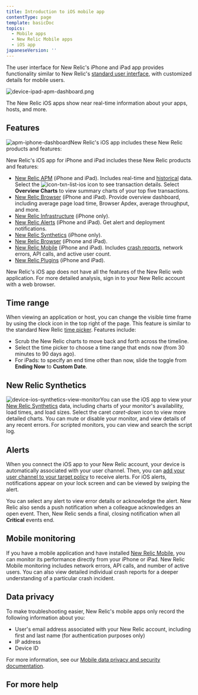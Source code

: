 ```yaml
---
title: Introduction to iOS mobile app
contentType: page
template: basicDoc
topics:
  - Mobile apps
  - New Relic Mobile apps
  - iOS app
japaneseVersion: ''
---
```


The user interface for New Relic's iPhone and iPad app provides functionality similar to New Relic's [standard user interface](/docs/site/standard-dashboard-features), with customized details for mobile users.

![device-ipad-apm-dashboard.png](https://docs-dev.newrelic.com/sites/default/files/styles/inline_660px/public/thumbnails/image/device-ipad-apm-overview-page.png?itok=s5FrE1ZR "device-ipad-apm-dashboard.png")

The New Relic iOS apps show near real-time information about your apps, hosts, and more.

## Features

![apm-iphone-dashboard](/sites/default/files/thumbnails/image/device-iphone-apm-dashboard.png "apm-iphone-dashboard")New Relic's iOS app includes these New Relic products and features:

New Relic's iOS app for iPhone and iPad includes these New Relic products and features:

*   [New Relic APM](/docs/apm) (iPhone and iPad). Includes real-time and [historical](#time) data. Select the ![icon-txn-list-ios](/sites/default/files/thumbnails/image/icon-txn-list-ios.png "icon-txn-list-ios") icon to see transaction details. Select **Overview Charts** to view summary charts of your top five transactions.
*   [New Relic Browser](https://docs.newrelic.com/docs/browser) (iPhone and iPad). Provide overview dashboard, including average page load time, Browser Apdex, average throughput, and more.
*   [New Relic Infrastructure](/docs/infrastructure) (iPhone only).
*   [New Relic Alerts](#ios-alerts) (iPhone and iPad). Get alert and deployment notifications.
*   [New Relic Synthetics](#synthetics) (iPhone only).
*   [New Relic Browser](/docs/browser) (iPhone and iPad).
*   [New Relic Mobile](#monitoring) (iPhone and iPad). Includes [crash reports](/docs/mobile-monitoring/mobile-monitoring-ui/mobile-app-dashboards/mobile-apps-crash-dashboard), network errors, API calls, and active user count.
*   [New Relic Plugins](/docs/plugins/plugins-new-relic/getting-started/introduction-new-relic-plugins) (iPhone and iPad).

New Relic's iOS app does not have all the features of the New Relic web application. For more detailed analysis, sign in to your New Relic account with a web browser.

## Time range

When viewing an application or host, you can change the visible time frame by using the clock icon in the top right of the page. This feature is similar to the standard New Relic [time picker](/docs/site/timepicker-setting-time-periods-to-view-data). Features include:

*   Scrub the New Relic charts to move back and forth across the timeline.
*   Select the time picker to choose a time range that ends now (from 30 minutes to 90 days ago).
*   For iPads: to specify an end time other than now, slide the toggle from **Ending Now** to **Custom Date**.

## New Relic Synthetics

![device-ios-synthetics-view-monitor](/sites/default/files/thumbnails/image/device-ios-synthetics-view-monitor.png "device-synthetics-view-monitor")You can use the iOS app to view your [New Relic Synthetics](/docs/synthetics/new-relic-synthetics/getting-started/new-relic-synthetics) data, including charts of your monitor's availability, load times, and load sizes. Select the caret _caret-down_ icon to view more detailed charts. You can mute or disable your monitor, and view details of any recent errors. For scripted monitors, you can view and search the script log.

## Alerts

When you connect the iOS app to your New Relic account, your device is automatically associated with your user channel. Then, you can [add your user channel to your target policy](/docs/alerts/new-relic-alerts-beta/managing-notification-channels/notification-channels-controlling-where-send-alerts#mobile-push) to receive alerts. For iOS alerts, notifications appear on your lock screen and can be viewed by swiping the alert.

You can select any alert to view error details or acknowledge the alert. New Relic also sends a push notification when a colleague acknowledges an open event. Then, New Relic sends a final, closing notification when all **Critical** events end.

## Mobile monitoring

If you have a mobile application and have installed [New Relic Mobile](/docs/mobile-apps/new-relic-mobile), you can monitor its performance directly from your iPhone or iPad. New Relic Mobile monitoring includes network errors, API calls, and number of active users. You can also view detailed individual crash reports for a deeper understanding of a particular crash incident.

## Data privacy

To make troubleshooting easier, New Relic's mobile apps only record the following information about you:

*   User's email address associated with your New Relic account, including first and last name (for authentication purposes only)
*   IP address
*   Device ID

For more information, see our [Mobile data privacy and security documentation](/docs/mobile-monitoring/new-relic-mobile/get-started/security-mobile-apps).

## For more help